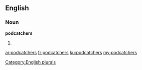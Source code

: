 ==English==

===Noun===
'''podcatchers'''

# {{plural of|[[podcatcher]]}}

[[Category:English plurals]]

[[ar:podcatchers]]
[[fr:podcatchers]]
[[ku:podcatchers]]
[[my:podcatchers]]